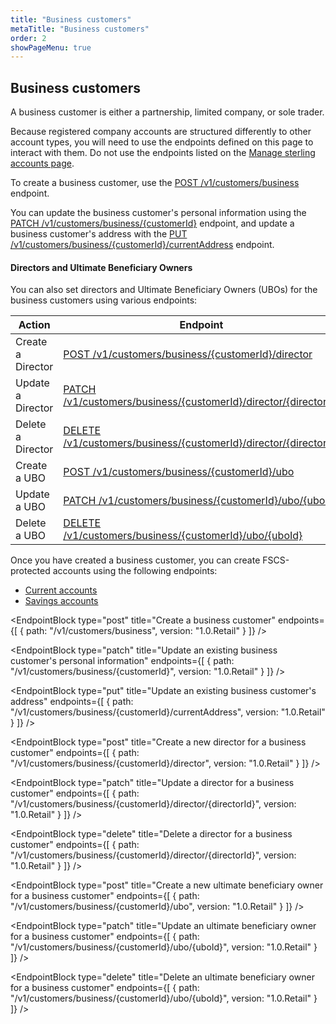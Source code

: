 ```yaml
---
title: "Business customers"
metaTitle: "Business customers"
order: 2
showPageMenu: true
---
```



## Business customers

A business customer is either a partnership, limited company, or sole trader.

Because registered company accounts are structured differently to other account types, you will need to use the endpoints defined on this page to interact with them. Do not use the endpoints listed on the [Manage sterling accounts page](../gbp-accounts/manage-accounts).

To create a business customer, use the [POST /v1/customers/business](#create-a-business-customer) endpoint.

You can update the business customer's personal information using the [PATCH /v1/customers/business/{customerId}](#update-an-existing-business-customers-personal-information) endpoint, and update a business customer's address with the [PUT /v1/customers/business/{customerId}/currentAddress](#update-an-existing-business-customers-address) endpoint.

#### Directors and Ultimate Beneficiary Owners

You can also set directors and Ultimate Beneficiary Owners (UBOs) for the business customers using various endpoints:

| Action               | Endpoint                                                                                                |
|----------------------|---------------------------------------------------------------------------------------------------------|
| Create a Director    | [POST /v1/customers/business/{customerId}/director](#create-a-new-director-for-a-business-customer) |
| Update a Director    | [PATCH /v1/customers/business/{customerId}/director/{directorId}](#update-a-director-for-a-business-customer) |
| Delete a Director    | [DELETE /v1/customers/business/{customerId}/director/{directorId}](#delete-a-director-for-a-business-customer) |
| Create a UBO         | [POST /v1/customers/business/{customerId}/ubo](#create-a-new-ultimate-beneficiary-owner-for-a-business-customer) |
| Update a UBO         | [PATCH /v1/customers/business/{customerId}/ubo/{uboId}](#update-an-ultimate-beneficiary-owner-for-a-business-customer) |
| Delete a UBO         | [DELETE /v1/customers/business/{customerId}/ubo/{uboId}](#delete-an-ultimate-beneficiary-owner-for-a-business-customer) |

Once you have created a business customer, you can create FSCS-protected accounts using the following endpoints:
- [Current accounts](./current-accounts)
- [Savings accounts](./savings-accounts)

<EndpointBlock
  type="post"
  title="Create a business customer"
  endpoints={[
    {
      path: "/v1/customers/business",
      version: "1.0.Retail"
    }
  ]}
/>

<EndpointBlock
  type="patch"
  title="Update an existing business customer's personal information"
  endpoints={[
    {
      path: "/v1/customers/business/{customerId}",
      version: "1.0.Retail"
    }
  ]}
/>

<EndpointBlock
  type="put"
  title="Update an existing business customer's address"
  endpoints={[
    {
      path: "/v1/customers/business/{customerId}/currentAddress",
      version: "1.0.Retail"
    }
  ]}
/>

<EndpointBlock
  type="post"
  title="Create a new director for a business customer"
  endpoints={[
    {
      path: "/v1/customers/business/{customerId}/director",
      version: "1.0.Retail"
    }
  ]}
/>

<EndpointBlock
  type="patch"
  title="Update a director for a business customer"
  endpoints={[
    {
      path: "/v1/customers/business/{customerId}/director/{directorId}",
      version: "1.0.Retail"
    }
  ]}
/>

<EndpointBlock
  type="delete"
  title="Delete a director for a business customer"
  endpoints={[
    {
      path: "/v1/customers/business/{customerId}/director/{directorId}",
      version: "1.0.Retail"
    }
  ]}
/>

<EndpointBlock
  type="post"
  title="Create a new ultimate beneficiary owner for a business customer"
  endpoints={[
    {
      path: "/v1/customers/business/{customerId}/ubo",
      version: "1.0.Retail"
    }
  ]}
/>

<EndpointBlock
  type="patch"
  title="Update an ultimate beneficiary owner for a business customer"
  endpoints={[
    {
      path: "/v1/customers/business/{customerId}/ubo/{uboId}",
      version: "1.0.Retail"
    }
  ]}
/>

<EndpointBlock
  type="delete"
  title="Delete an ultimate beneficiary owner for a business customer"
  endpoints={[
    {
      path: "/v1/customers/business/{customerId}/ubo/{uboId}",
      version: "1.0.Retail"
    }
  ]}
/>
